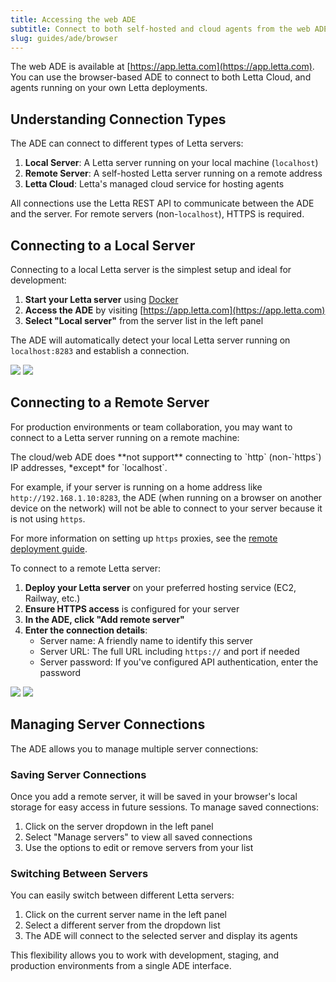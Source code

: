 ```yaml
---
title: Accessing the web ADE
subtitle: Connect to both self-hosted and cloud agents from the web ADE
slug: guides/ade/browser
---
```


The web ADE is available at [https://app.letta.com](https://app.letta.com). You can use the browser-based ADE to connect to both Letta Cloud, and agents running on your own Letta deployments.

## Understanding Connection Types

The ADE can connect to different types of Letta servers:

1. **Local Server**: A Letta server running on your local machine (`localhost`)
2. **Remote Server**: A self-hosted Letta server running on a remote address
3. **Letta Cloud**: Letta's managed cloud service for hosting agents

All connections use the Letta REST API to communicate between the ADE and the server. For remote servers (non-`localhost`), HTTPS is required.

## Connecting to a Local Server

Connecting to a local Letta server is the simplest setup and ideal for development:

1. **Start your Letta server** using [Docker](/guides/selfhosting)
2. **Access the ADE** by visiting [https://app.letta.com](https://app.letta.com)
3. **Select "Local server"** from the server list in the left panel

The ADE will automatically detect your local Letta server running on `localhost:8283` and establish a connection.

<img className="block w-300 dark:hidden" src="https://raw.githubusercontent.com/letta-ai/letta/refs/heads/main/assets/example_ade_screenshot_agents_light.png" />
<img className="hidden w-300 dark:block" src="https://raw.githubusercontent.com/letta-ai/letta/refs/heads/main/assets/example_ade_screenshot_agents.png" />


## Connecting to a Remote Server

For production environments or team collaboration, you may want to connect to a Letta server running on a remote machine:

<Warning>
The cloud/web ADE does **not support** connecting to `http` (non-`https`) IP addresses, *except* for `localhost`.

For example, if your server is running on a home address like `http://192.168.1.10:8283`, the ADE (when running on a browser on another device on the network) will not be able to connect to your server because it is not using `https`.

For more information on setting up `https` proxies, see the [remote deployment guide](/guides/server/remote).
</Warning>

To connect to a remote Letta server:

1. **Deploy your Letta server** on your preferred hosting service (EC2, Railway, etc.)
2. **Ensure HTTPS access** is configured for your server
3. **In the ADE, click "Add remote server"**
4. **Enter the connection details**:
   - Server name: A friendly name to identify this server
   - Server URL: The full URL including `https://` and port if needed
   - Server password: If you've configured API authentication, enter the password

<img className="block w-300 dark:hidden" src="../../images/railway_ade_example_light.png" />
<img className="hidden w-300 dark:block" src="../../images/railway_ade_example.png" />

## Managing Server Connections

The ADE allows you to manage multiple server connections:

### Saving Server Connections

Once you add a remote server, it will be saved in your browser's local storage for easy access in future sessions. To manage saved connections:

1. Click on the server dropdown in the left panel
2. Select "Manage servers" to view all saved connections
3. Use the options to edit or remove servers from your list

### Switching Between Servers

You can easily switch between different Letta servers:

1. Click on the current server name in the left panel
2. Select a different server from the dropdown list
3. The ADE will connect to the selected server and display its agents

This flexibility allows you to work with development, staging, and production environments from a single ADE interface.
